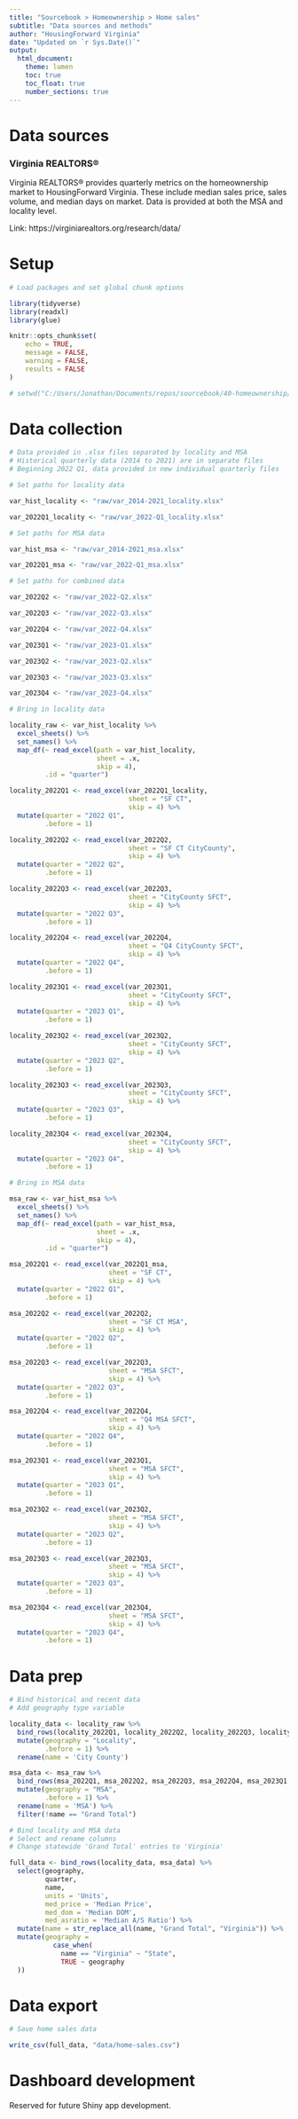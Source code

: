 ```yaml
---
title: "Sourcebook > Homeownership > Home sales"
subtitle: "Data sources and methods"
author: "HousingForward Virginia"
date: "Updated on `r Sys.Date()`"
output:
  html_document:
    theme: lumen
    toc: true
    toc_float: true
    number_sections: true
---
```


# Data sources

### Virginia REALTORS® {-}

Virginia REALTORS® provides quarterly metrics on the homeownership market to HousingForward Virginia. These include median sales price, sales volume, and median days on market. Data is provided at both the MSA and locality level.

Link: https://virginiarealtors.org/research/data/

# Setup

```r

# Load packages and set global chunk options

library(tidyverse)
library(readxl)
library(glue)

knitr::opts_chunk$set(
	echo = TRUE,
	message = FALSE,
	warning = FALSE,
	results = FALSE
)

# setwd("C:/Users/Jonathan/Documents/repos/sourcebook/40-homeownership/42-home-sales")

```

# Data collection

```r

# Data provided in .xlsx files separated by locality and MSA
# Historical quarterly data (2014 to 2021) are in separate files
# Beginning 2022 Q1, data provided in new individual quarterly files

# Set paths for locality data

var_hist_locality <- "raw/var_2014-2021_locality.xlsx"

var_2022Q1_locality <- "raw/var_2022-Q1_locality.xlsx"

# Set paths for MSA data

var_hist_msa <- "raw/var_2014-2021_msa.xlsx"

var_2022Q1_msa <- "raw/var_2022-Q1_msa.xlsx"

# Set paths for combined data

var_2022Q2 <- "raw/var_2022-Q2.xlsx"

var_2022Q3 <- "raw/var_2022-Q3.xlsx"

var_2022Q4 <- "raw/var_2022-Q4.xlsx"

var_2023Q1 <- "raw/var_2023-Q1.xlsx"

var_2023Q2 <- "raw/var_2023-Q2.xlsx"

var_2023Q3 <- "raw/var_2023-Q3.xlsx"

var_2023Q4 <- "raw/var_2023-Q4.xlsx"

# Bring in locality data

locality_raw <- var_hist_locality %>% 
  excel_sheets() %>% 
  set_names() %>% 
  map_df(~ read_excel(path = var_hist_locality, 
                      sheet = .x,
                      skip = 4),
         .id = "quarter")

locality_2022Q1 <- read_excel(var_2022Q1_locality,
                              sheet = "SF CT",
                              skip = 4) %>% 
  mutate(quarter = "2022 Q1",
         .before = 1)

locality_2022Q2 <- read_excel(var_2022Q2,
                              sheet = "SF CT CityCounty",
                              skip = 4) %>% 
  mutate(quarter = "2022 Q2",
         .before = 1)

locality_2022Q3 <- read_excel(var_2022Q3,
                              sheet = "CityCounty SFCT",
                              skip = 4) %>% 
  mutate(quarter = "2022 Q3",
         .before = 1)

locality_2022Q4 <- read_excel(var_2022Q4,
                              sheet = "Q4 CityCounty SFCT",
                              skip = 4) %>% 
  mutate(quarter = "2022 Q4",
         .before = 1)

locality_2023Q1 <- read_excel(var_2023Q1,
                              sheet = "CityCounty SFCT",
                              skip = 4) %>% 
  mutate(quarter = "2023 Q1",
         .before = 1)

locality_2023Q2 <- read_excel(var_2023Q2,
                              sheet = "CityCounty SFCT",
                              skip = 4) %>% 
  mutate(quarter = "2023 Q2",
         .before = 1)

locality_2023Q3 <- read_excel(var_2023Q3,
                              sheet = "CityCounty SFCT",
                              skip = 4) %>% 
  mutate(quarter = "2023 Q3",
         .before = 1)

locality_2023Q4 <- read_excel(var_2023Q4,
                              sheet = "CityCounty SFCT",
                              skip = 4) %>% 
  mutate(quarter = "2023 Q4",
         .before = 1)

# Bring in MSA data

msa_raw <- var_hist_msa %>% 
  excel_sheets() %>% 
  set_names() %>% 
  map_df(~ read_excel(path = var_hist_msa, 
                      sheet = .x,
                      skip = 4),
         .id = "quarter")

msa_2022Q1 <- read_excel(var_2022Q1_msa,
                         sheet = "SF CT",
                         skip = 4) %>% 
  mutate(quarter = "2022 Q1",
         .before = 1)

msa_2022Q2 <- read_excel(var_2022Q2,
                         sheet = "SF CT MSA",
                         skip = 4) %>% 
  mutate(quarter = "2022 Q2",
         .before = 1)

msa_2022Q3 <- read_excel(var_2022Q3,
                         sheet = "MSA SFCT",
                         skip = 4) %>% 
  mutate(quarter = "2022 Q3",
         .before = 1)

msa_2022Q4 <- read_excel(var_2022Q4,
                         sheet = "Q4 MSA SFCT",
                         skip = 4) %>% 
  mutate(quarter = "2022 Q4",
         .before = 1)

msa_2023Q1 <- read_excel(var_2023Q1,
                         sheet = "MSA SFCT",
                         skip = 4) %>% 
  mutate(quarter = "2023 Q1",
         .before = 1)

msa_2023Q2 <- read_excel(var_2023Q2,
                         sheet = "MSA SFCT",
                         skip = 4) %>% 
  mutate(quarter = "2023 Q2",
         .before = 1)

msa_2023Q3 <- read_excel(var_2023Q3,
                         sheet = "MSA SFCT",
                         skip = 4) %>% 
  mutate(quarter = "2023 Q3",
         .before = 1)

msa_2023Q4 <- read_excel(var_2023Q4,
                         sheet = "MSA SFCT",
                         skip = 4) %>% 
  mutate(quarter = "2023 Q4",
         .before = 1)

```

# Data prep

```r

# Bind historical and recent data
# Add geography type variable

locality_data <- locality_raw %>%
  bind_rows(locality_2022Q1, locality_2022Q2, locality_2022Q3, locality_2022Q4, locality_2023Q1, locality_2023Q2, locality_2023Q3, locality_2023Q4) %>% 
  mutate(geography = "Locality",
         .before = 1) %>% 
  rename(name = 'City County')

msa_data <- msa_raw %>% 
  bind_rows(msa_2022Q1, msa_2022Q2, msa_2022Q3, msa_2022Q4, msa_2023Q1, msa_2023Q2, msa_2023Q3, msa_2023Q4) %>% 
  mutate(geography = "MSA",
         .before = 1) %>% 
  rename(name = 'MSA') %>% 
  filter(!name == "Grand Total")

# Bind locality and MSA data
# Select and rename columns
# Change statewide 'Grand Total' entries to 'Virginia'

full_data <- bind_rows(locality_data, msa_data) %>% 
  select(geography,
         quarter,
         name,
         units = 'Units',
         med_price = 'Median Price',
         med_dom = 'Median DOM',
         med_asratio = 'Median A/S Ratio') %>% 
  mutate(name = str_replace_all(name, "Grand Total", "Virginia")) %>% 
  mutate(geography = 
           case_when(
             name == "Virginia" ~ "State",
             TRUE ~ geography
  ))

```

# Data export

```r

# Save home sales data

write_csv(full_data, "data/home-sales.csv")

```

# Dashboard development

Reserved for future Shiny app development.